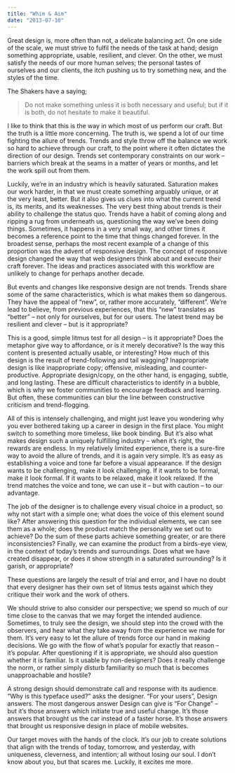 ```yaml
---
title: "Whim & Aim"
date: "2013-07-10"
---
```


Great design is, more often than not, a delicate balancing act. On one side of
the scale, we must strive to fulfil the needs of the task at hand; design
something appropriate, usable, resilient, and clever. On the other, we must
satisfy the needs of our more human selves; the personal tastes of ourselves and
our clients, the itch pushing us to try something new, and the styles of the
time.

The Shakers have a saying;

> Do not make something unless it is both necessary and useful; but if it is
> both, do not hesitate to make it beautiful.

I like to think that this is the way in which most of us perform our craft. But
the truth is a little more concerning. The truth is, we spend a lot of our time
fighting the allure of trends. Trends and style throw off the balance we work so
hard to achieve through our craft, to the point where it often dictates the
direction of our design. Trends set contemporary constraints on our work –
barriers which break at the seams in a matter of years or months, and let the
work spill out from them.

Luckily, we’re in an industry which is heavily saturated. Saturation makes our
work harder, in that we must create something arguably unique, or at the very
least, better. But it also gives us clues into what the current trend is, its
merits, and its weaknesses. The very best thing about trends is their ability to
challenge the status quo. Trends have a habit of coming along and ripping a rug
from underneath us, questioning the way we’ve been doing things. Sometimes, it
happens in a very small way, and other times it becomes a reference point to the
time that things changed forever. In the broadest sense, perhaps the most recent
example of a change of this proportion was the advent of responsive design. The
concept of responsive design changed the way that web designers think about and
execute their craft forever. The ideas and practices associated with this
workflow are unlikely to change for perhaps another decade.

But events and changes like responsive design are not trends. Trends share some
of the same characteristics, which is what makes them so dangerous. They have
the appeal of “new”, or, rather more accurately, “different”. We’re lead to
believe, from previous experiences, that this “new” translates as “better” – not
only for ourselves, but for our users. The latest trend may be resilient and
clever – but is it appropriate?

This is a good, simple litmus test for all design – is it appropriate? Does the
metaphor give way to affordance, or is it merely decorative? Is the way this
content is presented actually usable, or interesting? How much of this design is
the result of trend-following and tail wagging? Inappropriate design is like
inappropriate copy; offensive, misleading, and counter-productive. Appropriate
design/copy, on the other hand, is engaging, subtle, and long lasting. These are
difficult characteristics to identify in a bubble, which is why we foster
communities to encourage feedback and learning. But often, these communities can
blur the line between constructive criticism and trend-flogging.

All of this is intensely challenging, and might just leave you wondering why you
ever bothered taking up a career in design in the first place. You might switch
to something more timeless, like book binding. But it’s also what makes design
such a uniquely fulfilling industry – when it’s right, the rewards are endless.
In my relatively limited experience, there is a sure-fire way to avoid the
allure of trends, and it is again very simple. It’s as easy as establishing a
voice and tone far before a visual appearance. If the design wants to be
challenging, make it look challenging. If it wants to be formal, make it look
formal. If it wants to be relaxed, make it look relaxed. If the trend matches
the voice and tone, we can use it – but with caution – to our advantage.

The job of the designer is to challenge every visual choice in a product, so why
not start with a simple one; what does the voice of this element sound like?
After answering this question for the individual elements, we can see them as a
whole; does the product match the personality we set out to achieve? Do the sum
of these parts achieve something greater, or are there inconsistencies? Finally,
we can examine the product from a birds-eye view, in the context of today’s
trends and surroundings. Does what we have created disappear, or does it show
strength in a saturated surrounding? Is it garish, or appropriate?

These questions are largely the result of trial and error, and I have no doubt
that every designer has their own set of litmus tests against which they
critique their work and the work of others.

We should strive to also consider our perspective; we spend so much of our time
close to the canvas that we may forget the intended audience. Sometimes, to
truly see the design, we should step into the crowd with the observers, and hear
what they take away from the experience we made for them. It’s very easy to let
the allure of trends force our hand in making decisions. We go with the flow of
what’s popular for exactly that reason – it’s popular. After questioning if it
is appropriate, we should also question whether it is familiar. Is it usable by
non-designers? Does it really challenge the norm, or rather simply disturb
familiarity so much that is becomes unapproachable and hostile?

A strong design should demonstrate call and response with its audience. “Why is
this typeface used?” asks the designer. “For your users”, Design answers. The
most dangerous answer Design can give is “For Change” – but it’s those answers
which initiate true and useful change. It’s those answers that brought us the
car instead of a faster horse. It’s those answers that brought us responsive
design in place of mobile websites.

Our target moves with the hands of the clock. It’s our job to create solutions
that align with the trends of today, tomorrow, and yesterday, with uniqueness,
cleverness, and intention; all without losing our soul. I don’t know about you,
but that scares me. Luckily, it excites me more.
